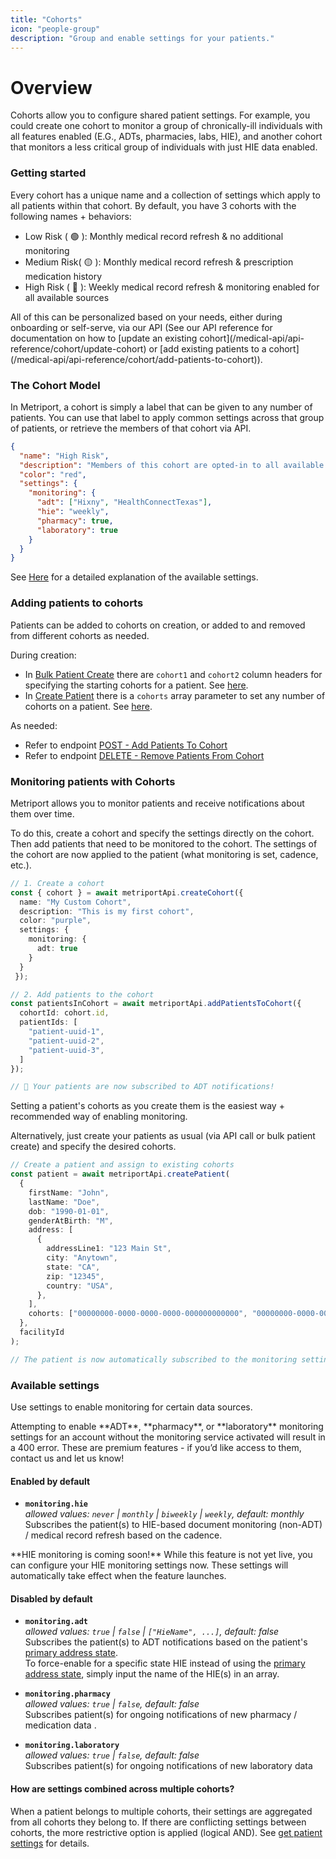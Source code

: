 ```yaml
---
title: "Cohorts"
icon: "people-group"
description: "Group and enable settings for your patients."
---
```


# Overview

Cohorts allow you to configure shared patient settings. For example, you could create one cohort to monitor a group of chronically-ill individuals with all features enabled (E.G., ADTs, pharmacies, labs, HIE), and another cohort that monitors a less critical group of individuals with just HIE data enabled.

### Getting started

Every cohort has a unique name and a collection of settings which apply to all patients within that cohort.
By default, you have 3 cohorts with the following names + behaviors:

- Low Risk ( 🟢 ): Monthly medical record refresh & no additional monitoring 
- Medium Risk( 🟡 ): Monthly medical record refresh & prescription medication history  
- High Risk ( 🔴 ): Weekly medical record refresh & monitoring enabled for all available sources

<Note>
  All of this can be personalized based on your needs,
  either during onboarding or self-serve, via our API (See
  our API reference for documentation on how to [update an
  existing
  cohort](/medical-api/api-reference/cohort/update-cohort)
  or [add existing patients to a
  cohort](/medical-api/api-reference/cohort/add-patients-to-cohort)).
</Note>

### The Cohort Model

In Metriport, a cohort is simply a label that can be given to any number of patients. You can use that label to apply common settings across that group of patients,
or retrieve the members of that cohort via API.

```json
{
  "name": "High Risk",
  "description": "Members of this cohort are opted-in to all available data sources.",
  "color": "red",
  "settings": {
    "monitoring": {
      "adt": ["Hixny", "HealthConnectTexas"],
      "hie": "weekly",
      "pharmacy": true,
      "laboratory": true
    }
  }
}
```
See [Here](/medical-api/handling-data/cohorts#available-settings) for a detailed explanation of the available settings.

### Adding patients to cohorts

Patients can be added to cohorts on creation, or added to and removed from different cohorts as needed.

During creation:

- In [Bulk Patient Create](/medical-api/api-reference/patient/bulk-create-patient) there are `cohort1` and `cohort2` column headers for specifying the starting cohorts for a patient. See [here](/medical-api/api-reference/patient/bulk-create-patient#param-cohort1).
- In [Create Patient](/medical-api/api-reference/patient/create-patient) there is a `cohorts` array parameter to set any number of cohorts on a patient. See [here](/medical-api/api-reference/patient/create-patient#param-cohorts).

As needed:

- Refer to endpoint [POST - Add Patients To Cohort](/medical-api/api-reference/cohort/add-patients-to-cohort)
- Refer to endpoint [DELETE - Remove Patients From Cohort](/medical-api/api-reference/cohort/remove-patients-from-cohort)

### Monitoring patients with Cohorts

Metriport allows you to monitor patients and receive notifications about them over time.

To do this, create a cohort and specify the settings directly on the cohort. Then add patients that need to be monitored to the cohort. The settings of the cohort are now applied to the patient (what monitoring is set, cadence, etc.).

```typescript
// 1. Create a cohort
const { cohort } = await metriportApi.createCohort({
  name: "My Custom Cohort",
  description: "This is my first cohort",
  color: "purple",
  settings: {
    monitoring: {
      adt: true
    }
  }
 });

// 2. Add patients to the cohort
const patientsInCohort = await metriportApi.addPatientsToCohort({
  cohortId: cohort.id,
  patientIds: [
    "patient-uuid-1",
    "patient-uuid-2",
    "patient-uuid-3",
  ]
});

// 🎉 Your patients are now subscribed to ADT notifications!
```

<Tip>
  Setting a patient's cohorts as you create them is the
  easiest way + recommended way of enabling monitoring.
</Tip>

Alternatively, just create your patients as usual (via API call or bulk patient create) and specify the desired cohorts.

```typescript
// Create a patient and assign to existing cohorts
const patient = await metriportApi.createPatient(
  {
    firstName: "John",
    lastName: "Doe",
    dob: "1990-01-01",
    genderAtBirth: "M",
    address: [
      {
        addressLine1: "123 Main St",
        city: "Anytown",
        state: "CA",
        zip: "12345",
        country: "USA",
      },
    ],
    cohorts: ["00000000-0000-0000-0000-000000000000", "00000000-0000-0000-0000-000000000000"], // Assign cohorts during creation
  },
  facilityId
);

// The patient is now automatically subscribed to the monitoring settings of the 2 cohorts
```


### Available settings

Use settings to enable monitoring for certain data sources.

<Warning>
  Attempting to enable **ADT**, **pharmacy**, or **laboratory** monitoring settings for an account without the monitoring service activated will result in a 400 error.  
  These are premium features - if you’d like access to them, contact us and let us know!
</Warning>

#### Enabled by default

- **`monitoring.hie`**  
  _allowed values: `never` | `monthly` | `biweekly` | `weekly`, default: monthly_  
  Subscribes the patient(s) to HIE-based document monitoring (non-ADT) / medical record refresh based on the cadence.
<Warning>
  **HIE monitoring is coming soon!** While this feature is not yet live, you can configure your HIE monitoring settings now. These settings will automatically take effect when the feature launches.
</Warning>

#### Disabled by default

- **`monitoring.adt`**  
  _allowed values: `true` | `false` | `["HieName", ...]`, default: false_  
  Subscribes the patient(s) to ADT notifications based on the patient's [primary address state](/medical-api/api-reference/patient/create-patient#param-is-primary).  
  To force-enable for a specific state HIE instead of using the [primary address state](/medical-api/api-reference/patient/create-patient#param-is-primary), simply input the name of the HIE(s) in an array.

- **`monitoring.pharmacy`**  
  _allowed values: `true` | `false`, default: false_  
  Subscribes patient(s) for ongoing notifications of new pharmacy / medication data .

- **`monitoring.laboratory`**  
  _allowed values: `true` | `false`, default: false_  
  Subscribes patient(s) for ongoing notifications of new laboratory data

#### How are settings combined across multiple cohorts?

When a patient belongs to multiple cohorts, their settings are aggregated from all cohorts they belong to. 
If there are conflicting settings between cohorts, the more restrictive option is applied (logical AND). 
See [get patient settings](/medical-api/api-reference/patient/get-patient-settings) for details.